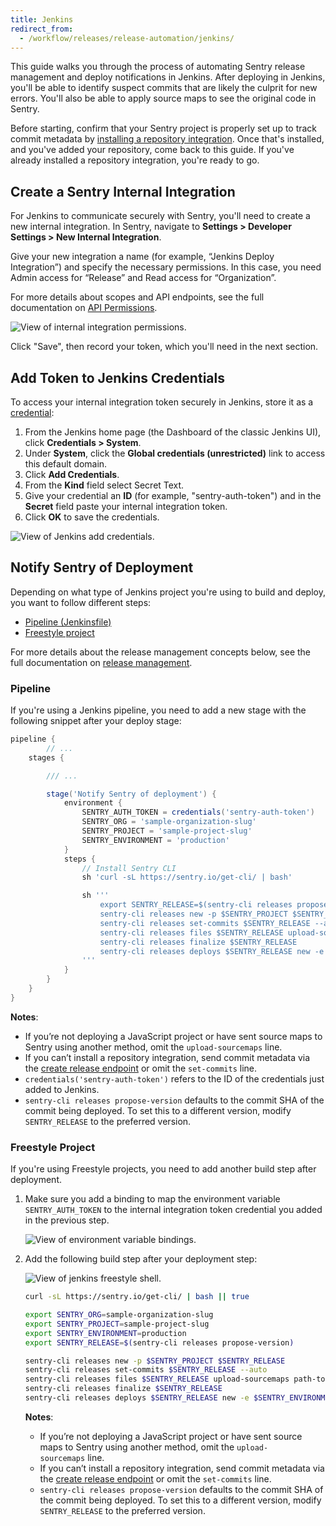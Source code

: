 ```yaml
---
title: Jenkins
redirect_from:
  - /workflow/releases/release-automation/jenkins/
---
```


This guide walks you through the process of automating Sentry release management and deploy notifications in Jenkins. After deploying in Jenkins, you'll be able to identify suspect commits that are likely the culprit for new errors. You'll also be able to apply source maps to see the original code in Sentry.

Before starting, confirm that your Sentry project is properly set up to track commit metadata by [installing a repository integration](/product/releases/#install-repo-integration). Once that's installed, and you've added your repository, come back to this guide. If you've already installed a repository integration, you're ready to go.

## Create a Sentry Internal Integration

For Jenkins to communicate securely with Sentry, you'll need to create a new internal integration. In Sentry, navigate to **Settings > Developer Settings > New Internal Integration**.

Give your new integration a name (for example, “Jenkins Deploy Integration”) and specify the necessary permissions. In this case, you need Admin access for “Release” and Read access for “Organization”.

For more details about scopes and API endpoints, see the full documentation on [API Permissions](/api/permissions/).

![View of internal integration permissions.](internal-integration-permissions.png)

Click "Save", then record your token, which you'll need in the next section.

## Add Token to Jenkins Credentials

To access your internal integration token securely in Jenkins, store it as a [credential](https://www.jenkins.io/doc/book/using/using-credentials/):

1. From the Jenkins home page (the Dashboard of the classic Jenkins UI), click **Credentials > System**.
2. Under **System**, click the **Global credentials (unrestricted)** link to access this default domain.
3. Click **Add Credentials**.
4. From the **Kind** field select Secret Text.
5. Give your credential an **ID** (for example, "sentry-auth-token") and in the **Secret** field paste your internal integration token.
6. Click **OK** to save the credentials.

![View of Jenkins add credentials.](jenkins-add-credential.png)

## Notify Sentry of Deployment

Depending on what type of Jenkins project you're using to build and deploy, you want to follow different steps:

- [Pipeline (Jenkinsfile)](/product/releases/release-automation/jenkins/#pipeline)
- [Freestyle project](/product/releases/release-automation/jenkins/#freestyle-project)

For more details about the release management concepts below, see the full documentation on [release management](/product/cli/releases/).

### Pipeline

If you're using a Jenkins pipeline, you need to add a new stage with the following snippet after your deploy stage:

```groovy
pipeline {
		// ...
    stages {

        /// ...

        stage('Notify Sentry of deployment') {
            environment {
                SENTRY_AUTH_TOKEN = credentials('sentry-auth-token')
                SENTRY_ORG = 'sample-organization-slug'
                SENTRY_PROJECT = 'sample-project-slug'
                SENTRY_ENVIRONMENT = 'production'
            }
            steps {
                // Install Sentry CLI
                sh 'curl -sL https://sentry.io/get-cli/ | bash'

                sh '''
                    export SENTRY_RELEASE=$(sentry-cli releases propose-version)
                    sentry-cli releases new -p $SENTRY_PROJECT $SENTRY_RELEASE
                    sentry-cli releases set-commits $SENTRY_RELEASE --auto
                    sentry-cli releases files $SENTRY_RELEASE upload-sourcemaps path-to-sourcemaps-if-applicable
                    sentry-cli releases finalize $SENTRY_RELEASE
                    sentry-cli releases deploys $SENTRY_RELEASE new -e $SENTRY_ENVIRONMENT
                '''
            }
        }
    }
}
```

**Notes**:

- If you’re not deploying a JavaScript project or have sent source maps to Sentry using another method, omit the `upload-sourcemaps` line.
- If you can’t install a repository integration, send commit metadata via the [create release endpoint](/product/releases/#alternatively-without-a-repository-integration) or omit the `set-commits` line.
- `credentials('sentry-auth-token')` refers to the ID of the credentials just added to Jenkins.
- `sentry-cli releases propose-version` defaults to the commit SHA of the commit being deployed. To set this to a different version, modify `SENTRY_RELEASE` to the preferred version.

### Freestyle Project

If you're using Freestyle projects, you need to add another build step after deployment.

1. Make sure you add a binding to map the environment variable `SENTRY_AUTH_TOKEN` to the internal integration token credential you added in the previous step.

   ![View of environment variable bindings.](jenkins-freestyle-bindings.png)

2. Add the following build step after your deployment step:

   ![View of jenkins freestyle shell.](jenkins-freestyle-shell.png)

   ```bash
   curl -sL https://sentry.io/get-cli/ | bash || true

   export SENTRY_ORG=sample-organization-slug
   export SENTRY_PROJECT=sample-project-slug
   export SENTRY_ENVIRONMENT=production
   export SENTRY_RELEASE=$(sentry-cli releases propose-version)

   sentry-cli releases new -p $SENTRY_PROJECT $SENTRY_RELEASE
   sentry-cli releases set-commits $SENTRY_RELEASE --auto
   sentry-cli releases files $SENTRY_RELEASE upload-sourcemaps path-to-sourcemaps-if-applicable
   sentry-cli releases finalize $SENTRY_RELEASE
   sentry-cli releases deploys $SENTRY_RELEASE new -e $SENTRY_ENVIRONMENT
   ```

   **Notes**:

   - If you’re not deploying a JavaScript project or have sent source maps to Sentry using another method, omit the `upload-sourcemaps` line.
   - If you can’t install a repository integration, send commit metadata via the [create release endpoint](/product/releases/#alternatively-without-a-repository-integration) or omit the `set-commits` line.
   - `sentry-cli releases propose-version` defaults to the commit SHA of the commit being deployed. To set this to a different version, modify `SENTRY_RELEASE` to the preferred version.
